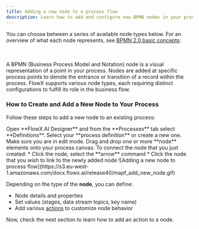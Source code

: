 ```yaml
---
title: Adding a new node to a process flow
description: Learn how to add and configure new BPMN nodes in your process definition. Step-by-step guide for creating Start Events, End Events, Service Tasks, User Tasks, Gateways, and Message Tasks in FlowX Designer.
---
```

You can choose between a series of available node types below. For an overview of what each node represents, see [BPMN 2.0 basic concepts](../../platform-overview/frameworks-and-standards/business-process-industry-standards/intro-to-bpmn):


<Card title="What's a BPMN node?" icon ="circle-question" href="/4.0/docs/building-blocks/node/node">
<br></br>
A BPMN (Business Process Model and Notation) node is a visual representation of a point in your process. Nodes are added at specific process points to denote the entrance or transition of a record within the process. FlowX supports various node types, each requiring distinct configurations to fulfill its role in the business flow.
</Card>

<CardGroup>
<Card title="Start Event - Begin Your Process" href="../../building-blocks/node/start-end-node" icon= "circle" iconType="light">
</Card>
<Card title="End Event - Conclude Your Process" href="../../building-blocks/node/start-end-node" icon= "circle" iconType="regular">
</Card>
<Card title="Service Task - Automated Actions" href="../../building-blocks/node/task-node" icon ="gear">
</Card>
<Card title="User Task - Human Activities" href="../../building-blocks/node/user-task-node" icon ="user">
</Card>
<Card title="Parallel Gateway - Multiple Paths" href="../../building-blocks/node/parallel-gateway" icon="rhombus">
</Card>
<Card title="Exclusive Gateway - Decision Points" href="../../building-blocks/node/exclusive-gateway-node" icon="rhombus">
</Card>
<Card title="Send Message Task - Outbound Communication" href="../../building-blocks/node/message-send-received-task-node" icon = "rectangle">
</Card>
<Card title="Receive Message Task - Inbound Communication" href="../../building-blocks/node/message-send-received-task-node" icon = "rectangle">
</Card>
</CardGroup>


### How to Create and Add a New Node to Your Process

Follow these steps to add a new node to an existing process:

<Steps>

<Step>
Open **FlowX.AI Designer** and from the **Processes** tab select **Definitions**.
</Step>
<Step>
Select your **process definition** or create a new one.
</Step>
<Step>
Make sure you are in edit mode.
</Step>
<Step>
Drag and drop one or more **node** elements onto your process canvas.
</Step>
<Step>
To connect the node that you just created:
* Click the node, select the **arrow** command
* Click the node that you wish to link to the newly added node
</Step>
</Steps>

<Frame>
![Adding a new node to process flow](https://s3.eu-west-1.amazonaws.com/docx.flowx.ai/release40/mapf_add_new_node.gif)
</Frame>

Depending on the type of the **node**, you can define:
* Node details and properties
* Set values (stages, data stream topics, key name)
* Add various [actions](../../building-blocks/actions/actions) to customize node behavior

<Card title="Learn More About BPMN Nodes" href="../../building-blocks/node" icon ="file">
</Card>

<Check>
Now, check the next section to learn how to add an action to a node.
</Check></fileContent>
</invoke>